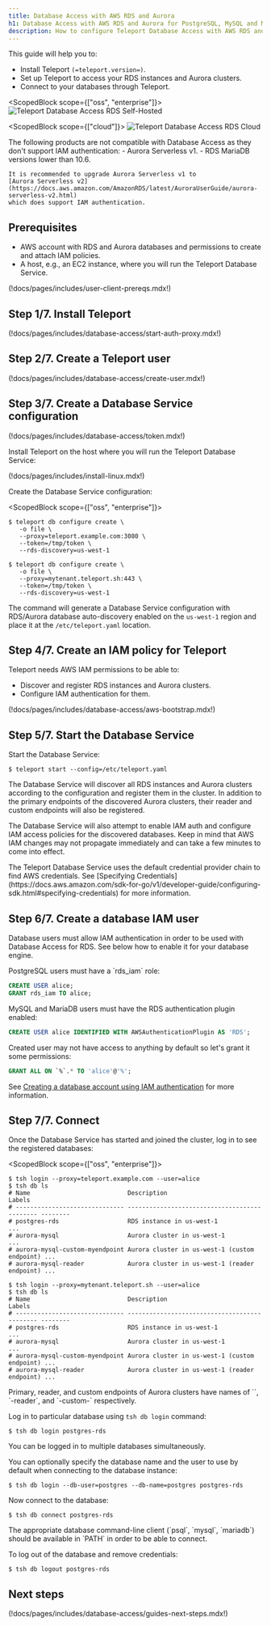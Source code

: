 ```yaml
---
title: Database Access with AWS RDS and Aurora
h1: Database Access with AWS RDS and Aurora for PostgreSQL, MySQL and MariaDB
description: How to configure Teleport Database Access with AWS RDS and Aurora for PostgreSQL, MySQL and MariaDB.
---
```


This guide will help you to:

- Install Teleport `(=teleport.version=)`.
- Set up Teleport to access your RDS instances and Aurora clusters.
- Connect to your databases through Teleport.

<ScopedBlock scope={["oss", "enterprise"]}>
![Teleport Database Access RDS Self-Hosted](../../../img/database-access/guides/rds_selfhosted.png)
</ScopedBlock>

<ScopedBlock scope={["cloud"]}>
![Teleport Database Access RDS Cloud](../../../img/database-access/guides/rds_cloud.png)
</ScopedBlock>

<Admonition type="note" title="Supported versions">
    The following products are not compatible with Database Access as they don't support IAM authentication:
    - Aurora Serverless v1.
    - RDS MariaDB versions lower than 10.6.

    It is recommended to upgrade Aurora Serverless v1 to
    [Aurora Serverless v2](https://docs.aws.amazon.com/AmazonRDS/latest/AuroraUserGuide/aurora-serverless-v2.html)
    which does support IAM authentication.
</Admonition>

## Prerequisites

- AWS account with RDS and Aurora databases and permissions to create and attach
  IAM policies.
- A host, e.g., an EC2 instance, where you will run the Teleport Database
  Service.

(!docs/pages/includes/user-client-prereqs.mdx!)

## Step 1/7. Install Teleport

(!docs/pages/includes/database-access/start-auth-proxy.mdx!)

## Step 2/7. Create a Teleport user

(!docs/pages/includes/database-access/create-user.mdx!)

## Step 3/7. Create a Database Service configuration

(!docs/pages/includes/database-access/token.mdx!)

Install Teleport on the host where you will run the Teleport Database Service:

(!docs/pages/includes/install-linux.mdx!)

Create the Database Service configuration:

<ScopedBlock scope={["oss", "enterprise"]}>

```code
$ teleport db configure create \
   -o file \
   --proxy=teleport.example.com:3080 \
   --token=/tmp/token \
   --rds-discovery=us-west-1
```

</ScopedBlock>
<ScopedBlock scope={["oss", "enterprise"]}>

```code
$ teleport db configure create \
   -o file \
   --proxy=mytenant.teleport.sh:443 \
   --token=/tmp/token \
   --rds-discovery=us-west-1
```

</ScopedBlock>

The command will generate a Database Service configuration with RDS/Aurora
database auto-discovery enabled on the `us-west-1` region and place it at the
`/etc/teleport.yaml` location.

## Step 4/7. Create an IAM policy for Teleport

Teleport needs AWS IAM permissions to be able to:

- Discover and register RDS instances and Aurora clusters.
- Configure IAM authentication for them.

(!docs/pages/includes/database-access/aws-bootstrap.mdx!)

## Step 5/7. Start the Database Service

Start the Database Service:

```code
$ teleport start --config=/etc/teleport.yaml
```

The Database Service will discover all RDS instances and Aurora clusters according to the
configuration and register them in the cluster. In addition to the primary
endpoints of the discovered Aurora clusters, their reader and custom endpoints
will also be registered.

The Database Service will also attempt to enable IAM auth and configure IAM access
policies for the discovered databases. Keep in mind that AWS IAM changes may
not propagate immediately and can take a few minutes to come into effect.

<Admonition type="note" title="AWS credentials">
  The Teleport Database Service uses the default
  credential provider chain to find AWS credentials. See [Specifying Credentials](https://docs.aws.amazon.com/sdk-for-go/v1/developer-guide/configuring-sdk.html#specifying-credentials) for more information.
</Admonition>

## Step 6/7. Create a database IAM user

Database users must allow IAM authentication in order to be used with Database
Access for RDS. See below how to enable it for your database engine.

<Tabs>
  <TabItem label="PostgreSQL">
  PostgreSQL users must have a `rds_iam` role:

  ```sql
  CREATE USER alice;
  GRANT rds_iam TO alice;
  ```
  </TabItem>
  <TabItem label="MySQL/MariaDB">
  MySQL and MariaDB users must have the RDS authentication plugin enabled:

  ```sql
  CREATE USER alice IDENTIFIED WITH AWSAuthenticationPlugin AS 'RDS';
  ```

  Created user may not have access to anything by default so let's grant it
  some permissions:

  ```sql
  GRANT ALL ON `%`.* TO 'alice'@'%';
  ```
  </TabItem>
</Tabs>

See [Creating a database account using IAM authentication](https://docs.aws.amazon.com/AmazonRDS/latest/AuroraUserGuide/UsingWithRDS.IAMDBAuth.DBAccounts.html)
for more information.

## Step 7/7. Connect

Once the Database Service has started and joined the cluster, log in to see the
registered databases:

<ScopedBlock scope={["oss", "enterprise"]}>

```code
$ tsh login --proxy=teleport.example.com --user=alice
$ tsh db ls
# Name                           Description                                   Labels
# ------------------------------ --------------------------------------------- --------
# postgres-rds                   RDS instance in us-west-1                     ...
# aurora-mysql                   Aurora cluster in us-west-1                   ...
# aurora-mysql-custom-myendpoint Aurora cluster in us-west-1 (custom endpoint) ...
# aurora-mysql-reader            Aurora cluster in us-west-1 (reader endpoint) ...
```

</ScopedBlock>
<ScopedBlock scope={["cloud"]}>

```code
$ tsh login --proxy=mytenant.teleport.sh --user=alice
$ tsh db ls
# Name                           Description                                   Labels
# ------------------------------ --------------------------------------------- --------
# postgres-rds                   RDS instance in us-west-1                     ...
# aurora-mysql                   Aurora cluster in us-west-1                   ...
# aurora-mysql-custom-myendpoint Aurora cluster in us-west-1 (custom endpoint) ...
# aurora-mysql-reader            Aurora cluster in us-west-1 (reader endpoint) ...
```

</ScopedBlock>

<Admonition type="note" title="Note">
  Primary, reader, and custom endpoints of Aurora clusters have names of
  `<cluster-id>`, `<cluster-id>-reader`, and
  `<cluster-id>-custom-<endpoint-name>` respectively.
</Admonition>

Log in to particular database using `tsh db login` command:

```code
$ tsh db login postgres-rds
```

<Admonition type="tip" title="Tip">
  You can be logged in to multiple databases simultaneously.
</Admonition>

You can optionally specify the database name and the user to use by default
when connecting to the database instance:

```code
$ tsh db login --db-user=postgres --db-name=postgres postgres-rds
```

Now connect to the database:

```code
$ tsh db connect postgres-rds
```

<Admonition type="note" title="Note">
  The appropriate database command-line client (`psql`, `mysql`, `mariadb`) should be
  available in `PATH` in order to be able to connect.
</Admonition>

To log out of the database and remove credentials:

```code
$ tsh db logout postgres-rds
```

## Next steps

(!docs/pages/includes/database-access/guides-next-steps.mdx!)
